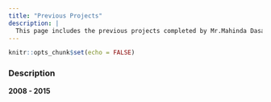 ```yaml
---
title: "Previous Projects"
description: |
  This page includes the previous projects completed by Mr.Mahinda Dasanayaka within the last two decades. He sacrificed his valuable time on the students in rural areas in Sri Lanka regardless of racial background, religon etc.
---
```


```r
knitr::opts_chunk$set(echo = FALSE)
```

### Description

**2008 - 2015**